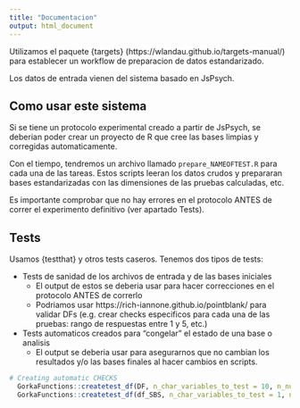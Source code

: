 ```yaml
---
title: "Documentacion"
output: html_document
---
```



Utilizamos el paquete {targets} (https://wlandau.github.io/targets-manual/) para establecer un workflow de preparacion de datos estandarizado.

Los datos de entrada vienen del sistema basado en JsPsych.


## Como usar este sistema

Si se tiene un protocolo experimental creado a partir de JsPsych, se deberian poder crear un proyecto de R que cree las bases limpias y corregidas automaticamente.  

Con el tiempo, tendremos un archivo llamado `prepare_NAMEOFTEST.R` para cada una de las tareas. Estos scripts leeran los datos crudos y prepararan bases estandarizadas con las dimensiones de las pruebas calculadas, etc.  

Es importante comprobar que no hay errores en el protocolo ANTES de correr el experimento definitivo (ver apartado Tests).  




## Tests

Usamos {testthat} y otros tests caseros. Tenemos dos tipos de tests:

- Tests de sanidad de los archivos de entrada y de las bases iniciales  
  + El output de estos se deberia usar para hacer correcciones en el protocolo ANTES de correrlo  
  + Podriamos usar https://rich-iannone.github.io/pointblank/ para validar DFs (e.g. crear checks especificos para cada una de las pruebas: rango de respuestas entre 1 y 5, etc.)  
  
- Tests automaticos creados para "congelar" el estado de una base o analisis  
  + El output se deberia usar para asegurarnos que no cambian los resultados y/o las bases finales al hacer cambios en scripts.
  
```r

# Creating automatic CHECKS
  GorkaFunctions::createtest_df(DF, n_char_variables_to_test = 10, n_num_variables_to_test = 3)
  GorkaFunctions::createtest_df(df_SBS, n_char_variables_to_test = 1, n_num_variables_to_test = 10)
  
```
  
  

